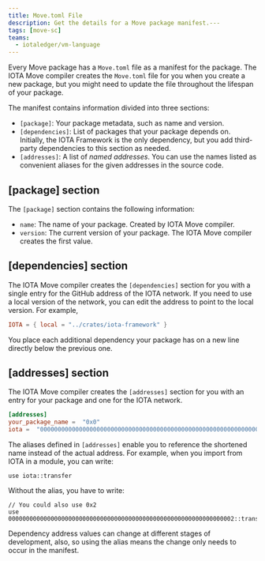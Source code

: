 ```yaml
---
title: Move.toml File
description: Get the details for a Move package manifest.---
tags: [move-sc]
teams:
  - iotaledger/vm-language
---
```


Every Move package has a `Move.toml` file as a manifest for the package. The IOTA Move compiler creates the `Move.toml` file for you when you create a new package, but you might need to update the file throughout the lifespan of your package.

The manifest contains information divided into three sections:
* `[package]`: Your package metadata, such as name and version.
* `[dependencies]`: List of packages that your package depends on. Initially, the IOTA Framework is the only dependency, but you add third-party dependencies to this section as needed.
* `[addresses]`: A list of *named addresses*. You can use the names listed as convenient aliases for the given addresses in the source code.

## [package] section

The `[package]` section contains the following information:

* `name`: The name of your package. Created by IOTA Move compiler.
* `version`: The current version of your package. The IOTA Move compiler creates the first value.

## [dependencies] section

The IOTA Move compiler creates the `[dependencies]` section for you with a single entry for the GitHub address of the IOTA network. If you need to use a local version of the network, you can edit the address to point to the local version. For example,

```toml
IOTA = { local = "../crates/iota-framework" }
```

You place each additional dependency your package has on a new line directly below the previous one.

## [addresses] section

The IOTA Move compiler creates the `[addresses]` section for you with an entry for your package and one for the IOTA network.

```toml
[addresses]
your_package_name =  "0x0"
iota =  "0000000000000000000000000000000000000000000000000000000000000002"
```

The aliases defined in `[addresses]` enable you to reference the shortened name instead of the actual address. For example, when you import from IOTA in a module, you can write:

```move
use iota::transfer
```

Without the alias, you have to write:

```move
// You could also use 0x2
use 0000000000000000000000000000000000000000000000000000000000000002::transfer
```

Dependency address values can change at different stages of development, also, so using the alias means the change only needs to occur in the manifest.
